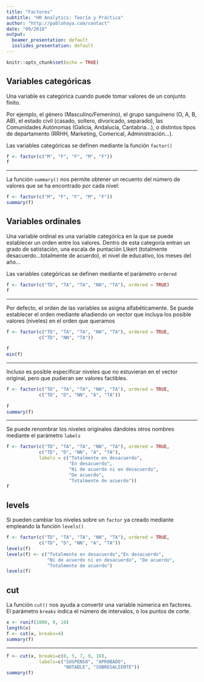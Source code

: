 ```yaml
---
title: "Factores"
subtitle: "HR Analytics: Teoría y Práctica"
author: "http://pablohaya.com/contact"
date: "09/2018"
output:
  beamer_presentation: default
  ioslides_presentation: default
---
```


```r
knitr::opts_chunk$set(echo = TRUE)
```

## Variables categóricas

Una variable es categóríca cuando puede tomar valores de un conjunto finito. 

Por ejemplo, el género (Masculino/Femenino), el grupo sanguíneno (O, A, B, AB), el estado civil (casado, soltero, divoricado, separado), las Comunidades Autónomas (Galicia, Andalucía, Cantabria...), o distintos tipos de departamento (RRHH, Marketing, Comerical, Administración...). 

Las variables categóricas se definen mediante la función `factor()`

```r
f <- factor(c("M", "F", "F", "M", "F"))
f
```

---

La función `summary()` nos permite obtener un recuento del número de valores que se ha encontrado por cada nivel:

```r
f <- factor(c("M", "F", "F", "M", "F"))
summary(f)
```

## Variables ordinales

Una variable ordinal es una variable categóríca en la que se puede establecer un orden entre los valores. Dentro de esta categoría entran un grado de satistación, una escala de puntación Likert (totalmente desacuerdo...totalmente de acuerdo), el nivel de educativo, los meses del año... 

Las variables categóricas se definen mediante el parámetro `ordered`

```r
f <- factor(c("TD", "TA", "TA", "NN", "TA"), ordered = TRUE)
f
```

---

Por defecto, el orden de las variables se asigna alfabéticamente. Se puede establecer el orden mediante añadiendo un vector que incluya los posible valores (niveles) en el orden que queramos

```r
f <- factor(c("TD", "TA", "TA", "NN", "TA"), ordered = TRUE,
            c("TD", "NN", "TA"))
            
f
min(f)
```

---

Incluso es posible especificar niveles que no estuvieran en el vector original, pero que pudieran ser valores factibles.

```r
f <- factor(c("TD", "TA", "TA", "NN", "TA"), ordered = TRUE,
            c("TD", "D", "NN", "A", "TA"))
            
f
summary(f)
```

---

Se puede renombrar los niveles originales dándoles otros nombres mediante el parámetro `labels` 
```r
f <- factor(c("TD", "TA", "TA", "NN", "TA"), ordered = TRUE,
            c("TD", "D", "NN", "A", "TA"), 
            labels = c("Totalmente en desacuerdo",
                       "En desacuerdo",
                       "Ni de acuerdo ni en desacuerdo", 
                       "De acuerdo", 
                       "Totalmente de acuerdo"))
f
```

## levels

Si pueden cambiar los niveles sobre un `factor` ya creado mediante empleando la función `levels()`

```r
f <- factor(c("TD", "TA", "TA", "NN", "TA"), ordered = TRUE,
            c("TD", "D", "NN", "A", "TA"))
levels(f)
levels(f) <- c("Totalmente en desacuerdo","En desacuerdo",
               "Ni de acuerdo ni en desacuerdo", "De acuerdo", 
               "Totalmente de acuerdo")
levels(f)
```

## cut

La función `cut()` nos ayuda a convertir una variable númerica en factores. El parámetro `breaks` indica el número de intervalos, o los puntos de corte.

```r
x <- runif(1000, 0, 10)
length(x)
f <- cut(x, breaks=4)
summary(f)
```

---

```r
f <- cut(x, breaks=c(0, 5, 7, 9, 10), 
            labels=c("SUSPENSO", "APROBADO", 
                     "NOTABLE", "SOBRESALIENTE"))
summary(f)
```